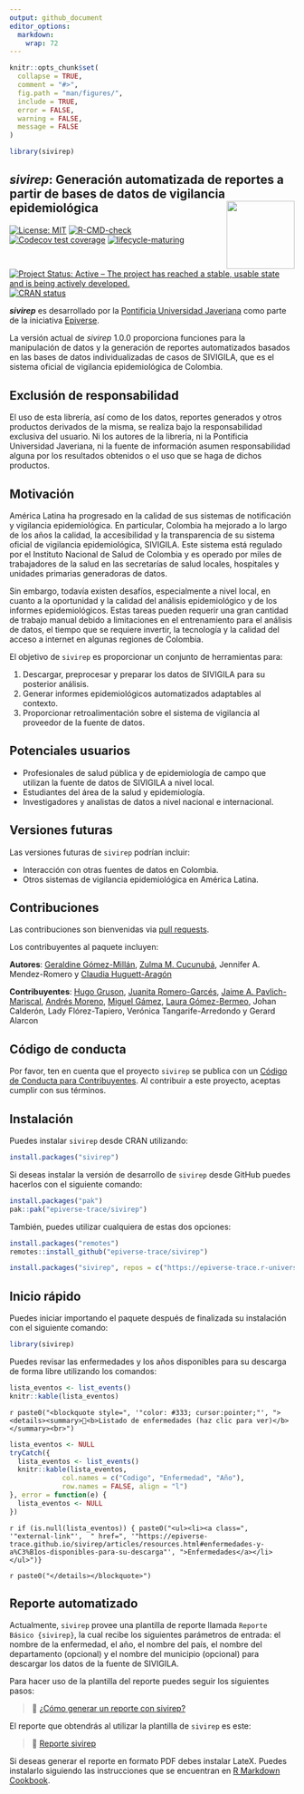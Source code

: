 ```yaml
---
output: github_document
editor_options: 
  markdown: 
    wrap: 72
---
```


<!-- README.md is generated from README.Rmd. Please edit that file -->

```r
knitr::opts_chunk$set(
  collapse = TRUE,
  comment = "#>",
  fig.path = "man/figures/",
  include = TRUE,
  error = FALSE,
  warning = FALSE,
  message = FALSE
)
```

```r
library(sivirep)
```

## *sivirep*: Generación automatizada de reportes a partir de bases de datos de vigilancia epidemiológica <img src="man/figures/logo.svg" align="right" width="120"/>

<!-- badges: start -->

[![License: MIT](https://img.shields.io/badge/License-MIT-blue.svg)](https://opensource.org/license/mit)
[![R-CMD-check](https://github.com/epiverse-trace/sivirep/actions/workflows/R-CMD-check.yaml/badge.svg)](https://github.com/epiverse-trace/sivirep/actions/workflows/R-CMD-check.yaml)
[![Codecov test coverage](https://codecov.io/gh/epiverse-trace/sivirep/branch/main/graph/badge.svg)](https://app.codecov.io/gh/epiverse-trace/sivirep?branch=main)
[![lifecycle-maturing](https://raw.githubusercontent.com/reconverse/reconverse.github.io/master/images/badge-maturing.svg)](https://www.reconverse.org/lifecycle.html#maturing)
[![Project Status: Active – The project has reached a stable, usable state and is being actively developed.](https://www.repostatus.org/badges/latest/active.svg)](https://www.repostatus.org/#active)
[![CRAN status](https://www.r-pkg.org/badges/version/sivirep)](https://CRAN.R-project.org/package=sivirep)
<!-- badges: end -->

***sivirep*** es desarrollado por la [Pontificia Universidad
Javeriana](https://www.javeriana.edu.co/inicio) como parte de la iniciativa [Epiverse](https://data.org/initiatives/epiverse/).

La versión actual de *sivirep* 1.0.0 proporciona funciones para la
manipulación de datos y la generación de reportes automatizados basados
en las bases de datos individualizadas de casos de SIVIGILA,
que es el sistema oficial de vigilancia epidemiológica de Colombia.

## Exclusión de responsabilidad

El uso de esta librería, así como de los datos, reportes generados y otros productos derivados de la misma, se realiza bajo la responsabilidad exclusiva del usuario. Ni los autores de la librería, ni la Pontificia Universidad Javeriana, ni la fuente de información asumen responsabilidad alguna por los resultados obtenidos o el uso que se haga de dichos productos.

## Motivación

América Latina ha progresado en la calidad de sus sistemas de
notificación y vigilancia epidemiológica. En particular, Colombia ha
mejorado a lo largo de los años la calidad, la accesibilidad y la
transparencia de su sistema oficial de vigilancia epidemiológica, SIVIGILA.
Este sistema está regulado por el Instituto Nacional de
Salud de Colombia y es operado por miles de
trabajadores de la salud en las secretarías de salud locales, hospitales
y unidades primarias generadoras de datos.

Sin embargo, todavía existen desafíos, especialmente a nivel local, en
cuanto a la oportunidad y la calidad del análisis epidemiológico y de
los informes epidemiológicos. Estas tareas pueden requerir una gran
cantidad de trabajo manual debido a limitaciones en el entrenamiento
para el análisis de datos, el tiempo que se requiere invertir, la
tecnología y la calidad del acceso a internet en algunas regiones de
Colombia.

El objetivo de `sivirep` es proporcionar un conjunto de herramientas
para:

1)  Descargar, preprocesar y preparar los datos de SIVIGILA para su
    posterior análisis.
2)  Generar informes epidemiológicos automatizados adaptables al
    contexto.
3)  Proporcionar retroalimentación sobre el sistema de vigilancia al
    proveedor de la fuente de datos.

## Potenciales usuarios

-   Profesionales de salud pública y de epidemiología de campo que
    utilizan la fuente de datos de SIVIGILA a nivel local.
-   Estudiantes del área de la salud y epidemiología.
-   Investigadores y analistas de datos a nivel nacional e
    internacional.
    
## Versiones futuras

Las versiones futuras de `sivirep` podrían incluir:

-   Interacción con otras fuentes de datos en Colombia.
-   Otros sistemas de vigilancia epidemiológica en América Latina.

## Contribuciones

Las contribuciones son bienvenidas via [pull
requests](https://github.com/epiverse-trace/sivirep/pulls).

Los contribuyentes al paquete incluyen:

**Autores**: [Geraldine Gómez-Millán](https://github.com/GeraldineGomez), [Zulma M. Cucunubá](https://github.com/zmcucunuba), Jennifer A. Mendez-Romero y [Claudia Huguett-Aragón](https://github.com/chuguett)

**Contribuyentes**:
[Hugo Gruson](https://github.com/Bisaloo), [Juanita Romero-Garcés](https://github.com/juanitaromerog), [Jaime A. Pavlich-Mariscal](https://github.com/jpavlich), [Andrés Moreno](https://github.com/andresmore), [Miguel Gámez](https://github.com/megamezl), [Laura Gómez-Bermeo](https://github.com/lgbermeo), Johan Calderón, Lady Flórez-Tapiero, Verónica Tangarife-Arredondo y Gerard Alarcon

## Código de conducta

Por favor, ten en cuenta que el proyecto `sivirep` se publica con un
[Código de Conducta para
Contribuyentes](https://contributor-covenant.org/version/2/0/CODE_OF_CONDUCT.html).
Al contribuir a este proyecto, aceptas cumplir con sus términos.

## Instalación

Puedes instalar `sivirep` desde CRAN utilizando:

```r
install.packages("sivirep")
```


Si deseas instalar la versión de desarrollo de `sivirep` desde GitHub puedes hacerlos con
el siguiente comando:

```r
install.packages("pak")
pak::pak("epiverse-trace/sivirep")
```

También, puedes utilizar cualquiera de estas dos opciones:

```r
install.packages("remotes")
remotes::install_github("epiverse-trace/sivirep")
```

```r
install.packages("sivirep", repos = c("https://epiverse-trace.r-universe.dev", "https://cloud.r-project.org"))
```

## Inicio rápido

Puedes iniciar importando el paquete después de finalizada su
instalación con el siguiente comando:

```r
library(sivirep)
```

Puedes revisar las enfermedades y los años disponibles para su descarga
de forma libre utilizando los comandos:

```r
lista_eventos <- list_events()
knitr::kable(lista_eventos)
```

`r paste0("<blockquote style=", '"color: #333; cursor:pointer;"', "><details><summary>🦠<b>Listado de enfermedades (haz clic para ver)</b></summary><br>")`

```r
lista_eventos <- NULL
tryCatch({
  lista_eventos <- list_events()
  knitr::kable(lista_eventos,
             col.names = c("Codigo", "Enfermedad", "Año"),
             row.names = FALSE, align = "l")
}, error = function(e) {
  lista_eventos <- NULL
})
```

`r if (is.null(lista_eventos)) { paste0("<ul><li><a class=", '"external-link"',  " href=", '"https://epiverse-trace.github.io/sivirep/articles/resources.html#enfermedades-y-a%C3%B1os-disponibles-para-su-descarga"', ">Enfermedades</a></li></ul>")}`

`r paste0("</details></blockquote>")`

## Reporte automatizado

Actualmente, `sivirep` provee una plantilla de reporte llamada
`Reporte Básico {sivirep}`, la cual recibe los siguientes parámetros de
entrada: el nombre de la enfermedad, el año, el nombre del país, el nombre 
del departamento (opcional) y el nombre del municipio (opcional) para descargar
los datos de la fuente de SIVIGILA.

Para hacer uso de la plantilla del reporte puedes seguir los
siguientes pasos:

> 🎥 [¿Cómo generar un reporte con sivirep?](https://youtu.be/pqzRw5YhP_g)

El reporte que obtendrás al utilizar la plantilla de `sivirep` es este:

> 🎥 [Reporte sivirep](https://youtu.be/1t_Di3fC4hM)

Si deseas generar el reporte en formato PDF debes instalar LateX. Puedes instalarlo siguiendo las instrucciones que se
encuentran en [R Markdown Cookbook](https://bookdown.org/yihui/rmarkdown-cookbook/install-latex.html).
